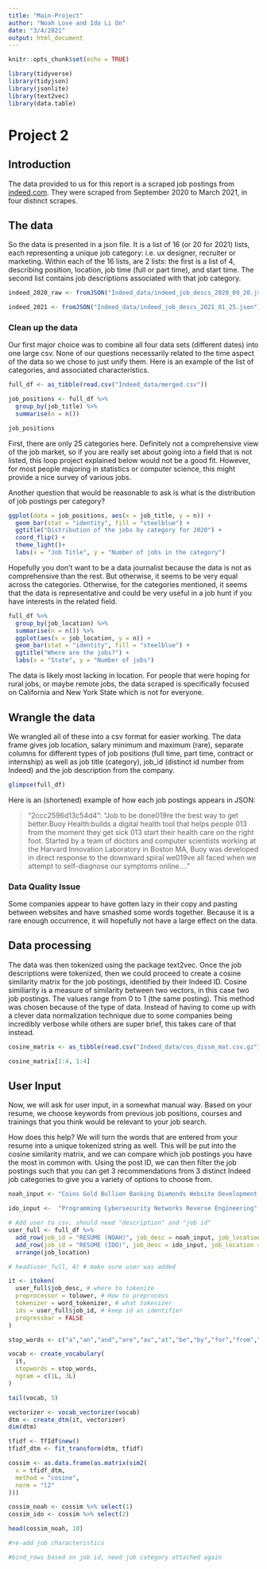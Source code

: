```yaml
---
title: "Main-Project"
author: "Noah Love and Ido Li On"
date: "3/4/2021"
output: html_document
---
```


```r
knitr::opts_chunk$set(echo = TRUE)
```

```r

library(tidyverse)
library(tidyjson)
library(jsonlite)
library(text2vec)
library(data.table)
```

# Project 2

## Introduction

The data provided to us for this report is a scraped job postings from [indeed.com](https://www.indeed.com/ "https://www.indeed.com/"). They were scraped from September 2020 to March 2021, in four distinct scrapes.

## The data

So the data is presented in a json file. It is a list of 16 (or 20 for 2021) lists, each representing a unique job category: i.e. ux designer, recruiter or marketing. Within each of the 16 lists, are 2 lists: the first is a list of 4, describing position, location, job time (full or part time), and start time. The second list contains job descriptions associated with that job category.

```r
indeed_2020_raw <- fromJSON("Indeed_data/indeed_job_descs_2020_09_20.json")

indeed_2021 <- fromJSON("Indeed_data/indeed_job_descs_2021_01_25.json")
```

### Clean up the data

Our first major choice was to combine all four data sets (different dates) into one large csv. None of our questions necessarily related to the time aspect of the data so we chose to just unify them. Here is an example of the list of categories, and associated characteristics.

```r
full_df <- as_tibble(read.csv("Indeed_data/merged.csv"))

job_positions <- full_df %>% 
  group_by(job_title) %>% 
  summarise(n = n())

job_positions

```

First, there are only 25 categories here. Definitely not a comprehensive view of the job market, so if you are really set about going into a field that is not listed, this loop project explained below would not be a good fit. However, for most people majoring in statistics or computer science, this might provide a nice survey of various jobs. 

Another question that would be reasonable to ask is what is the distribution of job postings per category?

```r
ggplot(data = job_positions, aes(x = job_title, y = n)) +
  geom_bar(stat = "identity", fill = "steelblue") +
  ggtitle("Distribution of the jobs by category for 2020") +
  coord_flip() +
  theme_light()+
  labs(x = "Job Title", y = "Number of jobs in the category")

```

Hopefully you don't want to be a data journalist because the data is not as comprehensive than the rest. But otherwise, it seems to be very equal across the categories. Otherwise, for the categories mentioned, it seems that the data is representative and could be very useful in a job hunt if you have interests in the related field. 

```r
full_df %>% 
  group_by(job_location) %>% 
  summarise(n = n()) %>% 
  ggplot(aes(x = job_location, y = n)) +
  geom_bar(stat = "identity", fill = "steelblue") +
  ggtitle("Where are the jobs?") +
  labs(x = "State", y = "Number of jobs")
```
The data is likely most lacking in location. For people that were hoping for rural jobs, or maybe remote jobs, the data scraped is specifically focused on California and New York State which is not for everyone. 

## Wrangle the data

We wrangled all of these into a csv format for easier working. The data frame gives job location, salary minimum and maximum (rare), separate columns for different types of job positions (full time, part time, contract or internship) as well as job title (category), job_id (distinct id number from Indeed) and the job description from the company.

```r
glimpse(full_df)
```

Here is an (shortened) example of how each job postings appears in JSON:

> "2ccc2596d13c54d4": "Job to be done\nWe\u2019re the best way to get better.\n\nAbout Buoy Health:\nBuoy builds a digital health tool that helps people \u2013 from the moment they get sick \u2013 start their health care on the right foot. Started by a team of doctors and computer scientists working at the Harvard Innovation Laboratory in Boston MA, Buoy was developed in direct response to the downward spiral we\u2019ve all faced when we attempt to self-diagnose our symptoms online...."

### Data Quality Issue

Some companies appear to have gotten lazy in their copy and pasting between websites and have smashed some words together. Because it is a rare enough occurrence, it will hopefully not have a large effect on the data. 

## Data processing

The data was then tokenized using the package text2vec. Once the job descriptions were tokenized, then we could proceed to create a cosine similarity matrix for the job postings, identified by their Indeed ID. Cosine similiarity is a measure of similarity between two vectors, in this case two job postings. The values range from 0 to 1 (the same posting). This method was chosen because of the type of data. Instead of having to come up with a clever data normalization technique due to some companies being incredibly verbose while others are super brief, this takes care of that instead.

```r
cosine_matrix <- as_tibble(read.csv("Indeed_data/cos_dissm_mat.csv.gz"))

cosine_matrix[1:4, 1:4]
```

## User Input
Now, we will ask for user input, in a somewhat manual way. Based on your resume, we choose keywords from previous job positions, courses and trainings that you think would be relevant to your job search.

How does this help? We will turn the words that are entered from your resume into a unique tokenized string as well. This will be put into the cosine similarity matrix, and we can compare which job postings you have the most in common with. Using the post ID, we can then filter the job postings such that you can get 3 recommendations from 3 distinct Indeed job categories to give you a variety of options to choose from.

```r
noah_input <- "Coins Gold Bullion Banking Diamonds Website Development Software Coding Programming Hedge Investment Fund Social Media"

ido_input <-  "Programming Cybersecurity Networks Reverse Engineering"
```

```r
# Add user to csv, should need "description" and "job id"
user_full <- full_df %>%
  add_row(job_id = "RESUME (NOAH)", job_desc = noah_input, job_location = "A") %>%
  add_row(job_id = "RESUME (IDO)", job_desc = ido_input, job_location = "A") %>%
  arrange(job_location)

# head(user_full, 4) # make sure user was added
```


```r
it <- itoken(
  user_full$job_desc, # where to tokenize
  preprocessor = tolower, # How to preprocess
  tokenizer = word_tokenizer, # what tokenizer
  ids = user_full$job_id, # keep id as identifier
  progressbar = FALSE
)

stop_words <- c("a","an","and","are","as","at","be","by","for","from","have","in","is","i","not","of","on","or","other","our","ours","that","the","their","this","to","we","who","with","you","your","yours","me","my","myself","ourselves","")

vocab <- create_vocabulary(
  it,
  stopwords = stop_words,
  ngram = c(1L, 3L)
)

tail(vocab, 5)
```
```r
vectorizer <- vocab_vectorizer(vocab)
dtm <- create_dtm(it, vectorizer)
dim(dtm)
```
```r
tfidf <- TfIdf$new()
tfidf_dtm <- fit_transform(dtm, tfidf)

cossim <- as.data.frame(as.matrix(sim2(
  x = tfidf_dtm,
  method = "cosine",
  norm = "l2"
)))
```

```r
cossim_noah <- cossim %>% select(1)
cossim_ido <- cossim %>% select(2)

head(cossim_noah, 10)
```

```r
#re-add job characteristics

#bind_rows based on job id, need job category attached again
```



